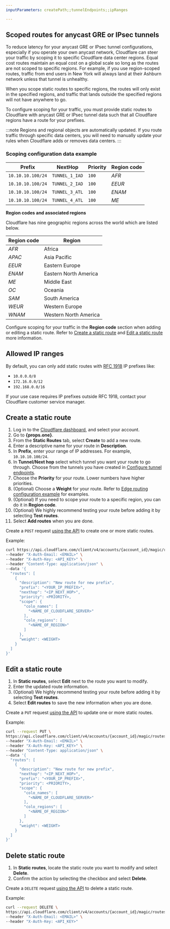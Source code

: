```yaml
---
inputParameters: createPath;;tunnelEndpoints;;ipRanges

---
```



## Scoped routes for anycast GRE or IPsec tunnels

To reduce latency for your <GlossaryTooltip term="anycast">anycast</GlossaryTooltip> <GlossaryTooltip term="GRE tunnel">GRE</GlossaryTooltip> or <GlossaryTooltip term="IPsec tunnel">IPsec</GlossaryTooltip> tunnel configurations, especially if you operate your own anycast network, Cloudflare can steer your traffic by scoping it to specific Cloudflare data center regions. Equal cost routes maintain an equal cost on a global scale so long as the routes are not scoped to specific regions. For example, if you use region-scoped routes, traffic from end users in New York will always land at their Ashburn network unless that tunnel is unhealthy.

When you scope static routes to specific regions, the routes will only exist in the specified regions, and traffic that lands outside the specified regions will not have anywhere to go.

To configure scoping for your traffic, you must provide static routes to Cloudflare with anycast GRE or IPsec tunnel data such that all Cloudflare regions have a route for your prefixes.

:::note
Regions and regional objects are automatically updated. If you route traffic through specific data centers, you will need to manually update your rules when Cloudflare adds or removes data centers.
:::

### Scoping configuration data example

| Prefix            | NextHop        | Priority | Region code |
| ----------------- | -------------- | -------- | ----------- |
| `10.10.10.100/24` | `TUNNEL_1_IAD` | `100`    | *AFR*       |
| `10.10.10.100/24` | `TUNNEL_2_IAD` | `100`    | *EEUR*      |
| `10.10.10.100/24` | `TUNNEL_3_ATL` | `100`    | *ENAM*      |
| `10.10.10.100/24` | `TUNNEL_4_ATL` | `100`    | *ME*        |

**Region codes and associated regions**

Cloudflare has nine geographic regions across the world which are listed below.

| Region code | Region                |
| ----------- | --------------------- |
| *AFR*       | Africa                |
| *APAC*      | Asia Pacific          |
| *EEUR*      | Eastern Europe        |
| *ENAM*      | Eastern North America |
| *ME*        | Middle East           |
| *OC*        | Oceania               |
| *SAM*       | South America         |
| *WEUR*      | Western Europe        |
| *WNAM*      | Western North America |

Configure scoping for your traffic in the **Region code** section when adding or editing a static route. Refer to [Create a static route](#create-a-static-route) and [Edit a static route](#edit-a-static-route) more information.

## Allowed IP ranges

By default, you can only add static routes with [RFC 1918](https://datatracker.ietf.org/doc/html/rfc1918) IP prefixes like:

* `10.0.0.0/8`
* `172.16.0.0/12`
* `192.168.0.0/16`

<Markdown text={props.three} />
If your use case requires IP prefixes outside RFC 1918, contact your Cloudflare customer service manager.

## ​​Create a static route

<Tabs> <TabItem label="Dashboard">

1. Log in to the [Cloudflare dashboard](https://dash.cloudflare.com/login), and select your account.
2. Go to **{props.one}**.
3. From the **Static Routes** tab, select **Create** to add a new route.
4. Enter a descriptive name for your route in **Description**.
5. In **Prefix**, enter your range of IP addresses. For example, `10.10.10.100/24`.
6. In **Tunnel/Next hop** select which tunnel you want your route to go through. Choose from the tunnels you have created in <a href={props.two}>Configure tunnel endpoints</a>.
7. Choose the **Priority** for your route. Lower numbers have higher priorities.
8. (Optional) Choose a **Weight** for your route. Refer to [Edge routing configuration example](#edge-routing-configuration-example) for examples.
9. (Optional) If you need to scope your route to a specific region, you can do it in **Region code**.
10. (Optional) We highly recommend testing your route before adding it by selecting **Test routes**.
11. Select **Add routes** when you are done.

</TabItem> <TabItem label="API">

<Render file="connector/account-id-api-key" product="magic-wan" />

Create a `POST` request [using the API](/api/operations/magic-static-routes-create-routes) to create one or more static routes.

Example:

```bash
curl https://api.cloudflare.com/client/v4/accounts/{account_id}/magic/routes \
--header "X-Auth-Email: <EMAIL>" \
--header "X-Auth-Key: <API_KEY>" \
--header "Content-Type: application/json" \
--data '{
  "routes": [
    {
      "description": "New route for new prefix",
      "prefix": "<YOUR_IP_PREFIX>",
      "nexthop": "<IP_NEXT_HOP>",
      "priority": <PRIORITY>,
      "scope": {
        "colo_names": [
          "<NAME_OF_CLOUDFLARE_SERVER>"
        ],
        "colo_regions": [
          "<NAME_OF_REGION>"
        ]
      },
      "weight": <WEIGHT>
    }
  ]
}'
```

</TabItem> </Tabs>

## ​​Edit a static route

<Tabs> <TabItem label="Dashboard">

1. In **Static routes**, select **Edit** next to the route you want to modify.
2. Enter the updated route information.
3. (Optional) We highly recommend testing your route before adding it by selecting **Test routes**.
4. Select **Edit routes** to save the new information when you are done.

</TabItem> <TabItem label="API">

<Render file="connector/account-id-api-key" product="magic-wan" />

Create a `PUT` request [using the API](/api/operations/magic-static-routes-update-many-routes) to update one or more static routes.

Example:

```bash
curl --request PUT \
https://api.cloudflare.com/client/v4/accounts/{account_id}/magic/routes \
--header "X-Auth-Email: <EMAIL>" \
--header "X-Auth-Key: <API_KEY>" \
--header "Content-Type: application/json" \
--data '{
  "routes": [
    {
      "description": "New route for new prefix",
      "nexthop": "<IP_NEXT_HOP>",
      "prefix": "<YOUR_IP_PREFIX>",
      "priority": <PRIORITY>,
      "scope": {
        "colo_names": [
          "<NAME_OF_CLOUDFLARE_SERVER>"
        ],
        "colo_regions": [
          "<NAME_OF_REGION>"
        ]
      },
      "weight": <WEIGHT>
    }
  ]
}'
```

</TabItem> </Tabs>

## ​​Delete static route

<Tabs> <TabItem label="Dashboard">

1. In **Static routes**, locate the static route you want to modify and select **Delete**.
2. Confirm the action by selecting the checkbox and select **Delete**.

</TabItem> <TabItem label="API">

<Render file="connector/account-id-api-key" product="magic-wan" />

Create a `DELETE` request [using the API](/api/operations/magic-static-routes-delete-route) to delete a static route.

Example:

```bash
curl --request DELETE \
https://api.cloudflare.com/client/v4/accounts/{account_id}/magic/routes/{route_id} \
--header "X-Auth-Email: <EMAIL>" \
--header "X-Auth-Key: <API_KEY>"
```

</TabItem> </Tabs>
